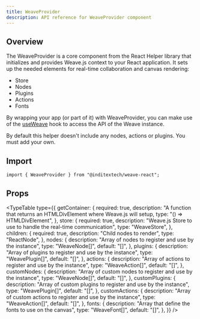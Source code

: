 ```yaml
---
title: WeaveProvider
description: API reference for WeaveProvider component
---
```



## Overview

The WeaveProvider is a core component from the React Helper library that initializes and
provides Weave.js context to your React application. It sets up the needed elements for real-time
collaboration and canvas rendering:

- Store
- Nodes
- Plugins
- Actions
- Fonts

By wrapping your app (or part of it) with WeaveProvider, you can make use of the [useWeave](/docs/react/api-reference/hooks/use-weave)
hook to access the API of the Weave instance.

<Callout title="Nodes, Actions and Plugins by default?" type="warn">
  By default this helper doesn't include any nodes, actions or plugins. You must
  add your own.
</Callout>

## Import

```shell
import { WeaveProvider } from "@inditextech/weave-react";
```

## Props

<TypeTable
  type={{
    getContainer: {
      required: true,
      description:
        "A function that returns an HTMLDivElement where Weave.js will setup,
      type: "() => HTMLDivElement",
    },
    store: {
      required: true,
      description:
        "Weave.js Store to use to handle the real-time communication",
      type: "WeaveStore",
    },
    children: {
      required: true,
      description: "Child nodes to render",
      type: "ReactNode",
    },
    nodes: {
      description: "Array of nodes to register and use by the instance",
      type: "WeaveNode[]",
      default: "[]",
    },
    plugins: {
      description: "Array of plugins to register and use by the instance",
      type: "WeavePlugin[]",
      default: "[]",
    },
    actions: {
      description: "Array of actions to register and use by the instance",
      type: "WeaveAction[]",
      default: "[]",
    },
    customNodes: {
      description: "Array of custom nodes to register and use by the instance",
      type: "WeaveNode[]",
      default: "[]",
    },
    customPlugins: {
      description:
        "Array of custom plugins to register and use by the instance",
      type: "WeavePlugin[]",
      default: "[]",
    },
    customActions: {
      description:
        "Array of custom actions to register and use by the instance",
      type: "WeaveAction[]",
      default: "[]",
    },
    fonts: {
      description: "Array that define the fonts to use on the canvas",
      type: "WeaveFont[]",
      default: "[]",
    },
  }}
/>
